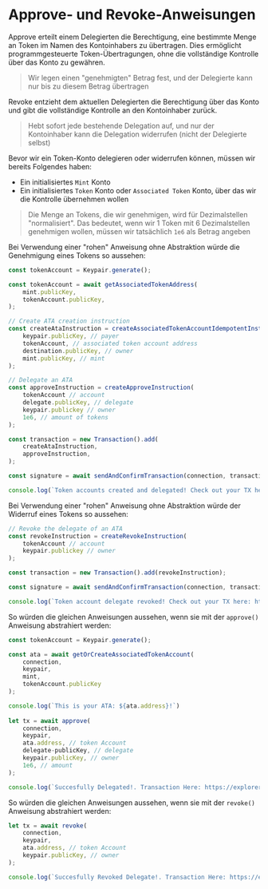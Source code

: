 
# Approve- und Revoke-Anweisungen

Approve erteilt einem Delegierten die Berechtigung, eine bestimmte Menge an Token im Namen des Kontoinhabers zu übertragen. Dies ermöglicht programmgesteuerte Token-Übertragungen, ohne die vollständige Kontrolle über das Konto zu gewähren.

> Wir legen einen "genehmigten" Betrag fest, und der Delegierte kann nur bis zu diesem Betrag übertragen

Revoke entzieht dem aktuellen Delegierten die Berechtigung über das Konto und gibt die vollständige Kontrolle an den Kontoinhaber zurück.

> Hebt sofort jede bestehende Delegation auf, und nur der Kontoinhaber kann die Delegation widerrufen (nicht der Delegierte selbst)

Bevor wir ein Token-Konto delegieren oder widerrufen können, müssen wir bereits Folgendes haben:
- Ein initialisiertes `Mint` Konto
- Ein initialisiertes `Token` Konto oder `Associated Token` Konto, über das wir die Kontrolle übernehmen wollen

> Die Menge an Tokens, die wir genehmigen, wird für Dezimalstellen "normalisiert". Das bedeutet, wenn wir 1 Token mit 6 Dezimalstellen genehmigen wollen, müssen wir tatsächlich `1e6` als Betrag angeben

<ArticleSection name="Raw Instruction" id="raw-instruction" level="h2" />

Bei Verwendung einer "rohen" Anweisung ohne Abstraktion würde die Genehmigung eines Tokens so aussehen:

```ts
const tokenAccount = Keypair.generate();

const tokenAccount = await getAssociatedTokenAddress(
    mint.publicKey,
    tokenAccount.publicKey,
);

// Create ATA creation instruction
const createAtaInstruction = createAssociatedTokenAccountIdempotentInstruction(
    keypair.publicKey, // payer
    tokenAccount, // associated token account address
    destination.publicKey, // owner
    mint.publicKey, // mint
);

// Delegate an ATA 
const approveInstruction = createApproveInstruction(
    tokenAccount // account
    delegate.publicKey, // delegate
    keypair.publickey // owner
    1e6, // amount of tokens
);

const transaction = new Transaction().add(
    createAtaInstruction,
    approveInstruction,
);

const signature = await sendAndConfirmTransaction(connection, transaction, [keypair]);

console.log(`Token accounts created and delegated! Check out your TX here: https://explorer.solana.com/tx/${signature}?cluster=devnet`);
```

Bei Verwendung einer "rohen" Anweisung ohne Abstraktion würde der Widerruf eines Tokens so aussehen:

```ts
// Revoke the delegate of an ATA 
const revokeInstruction = createRevokeInstruction(
    tokenAccount // account
    keypair.publickey // owner
);

const transaction = new Transaction().add(revokeInstruction);

const signature = await sendAndConfirmTransaction(connection, transaction, [keypair]);

console.log(`Token account delegate revoked! Check out your TX here: https://explorer.solana.com/tx/${signature}?cluster=devnet`);
```

<ArticleSection name="Abstracted Instruction" id="abstracted-instruction" level="h2" />

So würden die gleichen Anweisungen aussehen, wenn sie mit der `approve()` Anweisung abstrahiert werden:

```ts
const tokenAccount = Keypair.generate();

const ata = await getOrCreateAssociatedTokenAccount(
    connection,
    keypair,
    mint,
    tokenAccount.publicKey
);

console.log(`This is your ATA: ${ata.address}!`)
  
let tx = await approve(
    connection,
    keypair,
    ata.address, // token Account
    delegate-publicKey, // delegate
    keypair.publicKey, // owner
    1e6, // amount
);

console.log(`Succesfully Delegated!. Transaction Here: https://explorer.solana.com/tx/${tx}?cluster=devnet`)
```

So würden die gleichen Anweisungen aussehen, wenn sie mit der `revoke()` Anweisung abstrahiert werden:

```ts
let tx = await revoke(
    connection,
    keypair,
    ata.address, // token Account
    keypair.publicKey, // owner
);

console.log(`Succesfully Revoked Delegate!. Transaction Here: https://explorer.solana.com/tx/${tx}?cluster=devnet`)
```